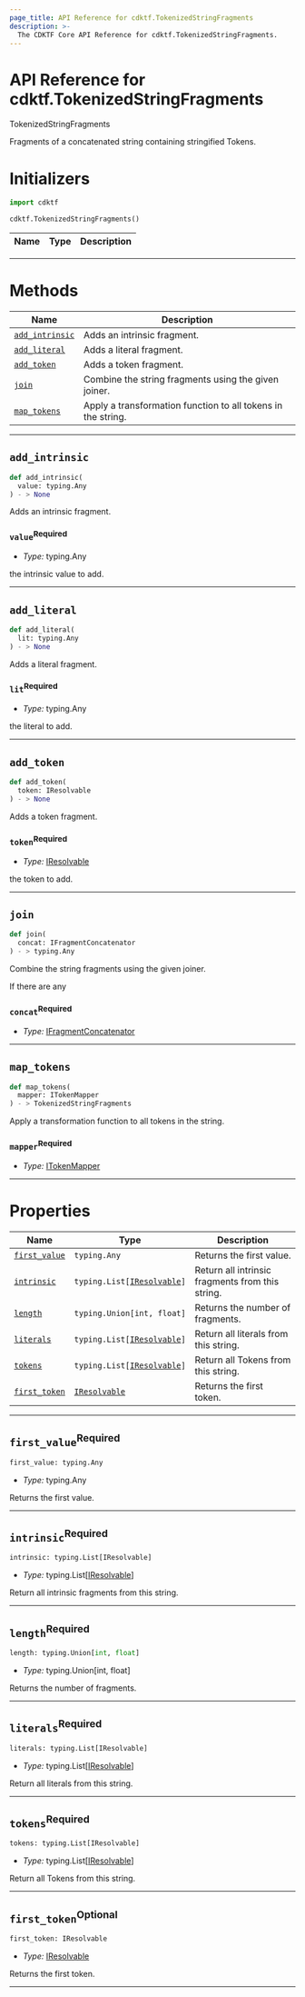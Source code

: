 ```yaml
---
page_title: API Reference for cdktf.TokenizedStringFragments
description: >-
  The CDKTF Core API Reference for cdktf.TokenizedStringFragments.
---
```


<!-- This file is generated through yarn generate-docs -->

# API Reference for cdktf.TokenizedStringFragments

   TokenizedStringFragments <a name="TokenizedStringFragments" id="cdktf.TokenizedStringFragments"></a>
  
  Fragments of a concatenated string containing stringified Tokens.
  
  # Initializers <a name="Initializers" id="cdktf.TokenizedStringFragments.Initializer"></a>
  
  ```python
  import cdktf
  
  cdktf.TokenizedStringFragments()
  ```
  
  | **Name** | **Type** | **Description** |
  | --- | --- | --- |
  
  ---
  
  # Methods <a name="Methods" id="Methods"></a>
  
  | **Name** | **Description** |
  | --- | --- |
  | <code><a href="#cdktf.TokenizedStringFragments.addIntrinsic">add_intrinsic</a></code> | Adds an intrinsic fragment. |
  | <code><a href="#cdktf.TokenizedStringFragments.addLiteral">add_literal</a></code> | Adds a literal fragment. |
  | <code><a href="#cdktf.TokenizedStringFragments.addToken">add_token</a></code> | Adds a token fragment. |
  | <code><a href="#cdktf.TokenizedStringFragments.join">join</a></code> | Combine the string fragments using the given joiner. |
  | <code><a href="#cdktf.TokenizedStringFragments.mapTokens">map_tokens</a></code> | Apply a transformation function to all tokens in the string. |
  
  ---
  
  ## `add_intrinsic` <a name="add_intrinsic" id="cdktf.TokenizedStringFragments.addIntrinsic"></a>
  
  ```python
  def add_intrinsic(
    value: typing.Any
 ) - > None
  ```
  
  Adds an intrinsic fragment.
  
  ### `value`<sup>Required</sup> <a name="value" id="cdktf.TokenizedStringFragments.addIntrinsic.parameter.value"></a>
  
  - *Type:* typing.Any
  
  the intrinsic value to add.
  
  ---
  
  ## `add_literal` <a name="add_literal" id="cdktf.TokenizedStringFragments.addLiteral"></a>
  
  ```python
  def add_literal(
    lit: typing.Any
 ) - > None
  ```
  
  Adds a literal fragment.
  
  ### `lit`<sup>Required</sup> <a name="lit" id="cdktf.TokenizedStringFragments.addLiteral.parameter.lit"></a>
  
  - *Type:* typing.Any
  
  the literal to add.
  
  ---
  
  ## `add_token` <a name="add_token" id="cdktf.TokenizedStringFragments.addToken"></a>
  
  ```python
  def add_token(
    token: IResolvable
 ) - > None
  ```
  
  Adds a token fragment.
  
  ### `token`<sup>Required</sup> <a name="token" id="cdktf.TokenizedStringFragments.addToken.parameter.token"></a>
  
  - *Type:* <a href="#cdktf.IResolvable">IResolvable</a>
  
  the token to add.
  
  ---
  
  ## `join` <a name="join" id="cdktf.TokenizedStringFragments.join"></a>
  
  ```python
  def join(
    concat: IFragmentConcatenator
 ) - > typing.Any
  ```
  
  Combine the string fragments using the given joiner.
  
  If there are any
  
  ### `concat`<sup>Required</sup> <a name="concat" id="cdktf.TokenizedStringFragments.join.parameter.concat"></a>
  
  - *Type:* <a href="#cdktf.IFragmentConcatenator">IFragmentConcatenator</a>
  
  ---
  
  ## `map_tokens` <a name="map_tokens" id="cdktf.TokenizedStringFragments.mapTokens"></a>
  
  ```python
  def map_tokens(
    mapper: ITokenMapper
 ) - > TokenizedStringFragments
  ```
  
  Apply a transformation function to all tokens in the string.
  
  ### `mapper`<sup>Required</sup> <a name="mapper" id="cdktf.TokenizedStringFragments.mapTokens.parameter.mapper"></a>
  
  - *Type:* <a href="#cdktf.ITokenMapper">ITokenMapper</a>
  
  ---
  
  
  # Properties <a name="Properties" id="Properties"></a>
  
  | **Name** | **Type** | **Description** |
  | --- | --- | --- |
  | <code><a href="#cdktf.TokenizedStringFragments.property.firstValue">first_value</a></code> | <code>typing.Any</code> | Returns the first value. |
  | <code><a href="#cdktf.TokenizedStringFragments.property.intrinsic">intrinsic</a></code> | <code>typing.List[<a href="#cdktf.IResolvable">IResolvable</a>]</code> | Return all intrinsic fragments from this string. |
  | <code><a href="#cdktf.TokenizedStringFragments.property.length">length</a></code> | <code>typing.Union[int, float]</code> | Returns the number of fragments. |
  | <code><a href="#cdktf.TokenizedStringFragments.property.literals">literals</a></code> | <code>typing.List[<a href="#cdktf.IResolvable">IResolvable</a>]</code> | Return all literals from this string. |
  | <code><a href="#cdktf.TokenizedStringFragments.property.tokens">tokens</a></code> | <code>typing.List[<a href="#cdktf.IResolvable">IResolvable</a>]</code> | Return all Tokens from this string. |
  | <code><a href="#cdktf.TokenizedStringFragments.property.firstToken">first_token</a></code> | <code><a href="#cdktf.IResolvable">IResolvable</a></code> | Returns the first token. |
  
  ---
  
  ## `first_value`<sup>Required</sup> <a name="first_value" id="cdktf.TokenizedStringFragments.property.firstValue"></a>
  
  ```python
  first_value: typing.Any
  ```
  
  - *Type:* typing.Any
  
  Returns the first value.
  
  ---
  
  ## `intrinsic`<sup>Required</sup> <a name="intrinsic" id="cdktf.TokenizedStringFragments.property.intrinsic"></a>
  
  ```python
  intrinsic: typing.List[IResolvable]
  ```
  
  - *Type:* typing.List[<a href="#cdktf.IResolvable">IResolvable</a>]
  
  Return all intrinsic fragments from this string.
  
  ---
  
  ## `length`<sup>Required</sup> <a name="length" id="cdktf.TokenizedStringFragments.property.length"></a>
  
  ```python
  length: typing.Union[int, float]
  ```
  
  - *Type:* typing.Union[int, float]
  
  Returns the number of fragments.
  
  ---
  
  ## `literals`<sup>Required</sup> <a name="literals" id="cdktf.TokenizedStringFragments.property.literals"></a>
  
  ```python
  literals: typing.List[IResolvable]
  ```
  
  - *Type:* typing.List[<a href="#cdktf.IResolvable">IResolvable</a>]
  
  Return all literals from this string.
  
  ---
  
  ## `tokens`<sup>Required</sup> <a name="tokens" id="cdktf.TokenizedStringFragments.property.tokens"></a>
  
  ```python
  tokens: typing.List[IResolvable]
  ```
  
  - *Type:* typing.List[<a href="#cdktf.IResolvable">IResolvable</a>]
  
  Return all Tokens from this string.
  
  ---
  
  ## `first_token`<sup>Optional</sup> <a name="first_token" id="cdktf.TokenizedStringFragments.property.firstToken"></a>
  
  ```python
  first_token: IResolvable
  ```
  
  - *Type:* <a href="#cdktf.IResolvable">IResolvable</a>
  
  Returns the first token.
  
  ---
  
  
